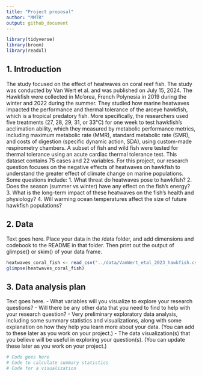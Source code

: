 ```yaml
---
title: "Project proposal"
author: "MMTR"
output: github_document
---
```


```r
library(tidyverse)
library(broom)
library(readxl)
```

## 1. Introduction
The study focused on the effect of heatwaves on coral reef fish. The study was conducted by Van Wert et al. and was published on July 15, 2024. The Hawkfish were collected in Mo'orea, French Polynesia in 2019 during the winter and 2022 during the summer. They studied how marine heatwaves impacted the performance and thermal tolerance of the arceye hawkfish, which is a tropical predatory fish. 
More specifically, the researchers used five treatments (27, 28, 29, 31, or 33°C) for one week to test hawkfish’s acclimation ability, which they measured by metabolic performance metrics, including maximum metabolic rate (MMR), standard metabolic rate (SMR), and costs of digestion (specific dynamic action, SDA), using custom-made respirometry chambers. A subset of fish and wild fish were tested for thermal tolerance using an acute cardiac thermal tolerance test. 
This dataset contains 75 cases and 22 variables.
For this project, our research question focuses on the negative effects of heatwaves on hawkfish to understand the greater effect of climate change on marine populations. Some questions include:
1. What threat do heatwaves pose to hawkfish?
2. Does the season (summer vs winter) have any effect on the fish’s energy?
3. What is the long-term impact of these heatwaves on the fish’s health and physiology?
4. Will warming ocean temperatures affect the size of future hawkfish populations?

## 2. Data

Text goes here. Place your data in the /data folder, and add dimensions and codebook to the README in that folder. Then print out the output of glimpse() or skim() of your data frame.

```r
heatwaves_coral_fish <- read_csv("../data/VanWert_etal_2023_hawkfish.csv")
glimpse(heatwaves_coral_fish)
```

## 3. Data analysis plan

Text goes here.
- What variables will you visualize to explore your research questions?
- Will there be any other data that you need to find to help with your research question?
- Very preliminary exploratory data analysis, including some summary statistics and visualizations, along with some explanation on how they help you learn more about your data. (You can add to these later as you work on your project.)
- The data visualization(s) that you believe will be useful in exploring your question(s). (You can update these later as you work on your project.)


```r
# Code goes here
# Code to calculate summary statistics
# Code for a visualization
```
